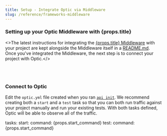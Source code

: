 ```yaml
---
title: Setup - Integrate Optic via Middleware
slug: /reference/frameworks-middleware
---
```



<h3> Setting up your Optic Middleware with {props.title}</h3>

<>The latest instructions for integrating the <a href={props.middleware_url}>{props.title} Middleware</a> with your project are kept alongside the Middleware itself in a <a href={props.middleware_url}>README.md</a>. Once you've integrated the Middleware, the next step is to connect your project with Optic.</>

<br />
<br />

### Connect to Optic

Edit the `optic.yml` file created when you ran [`api init`](/document). We recommend creating both a `start` and a `test` task so that you can both run traffic against your project manually and run your existing tests. With both tasks defined, Optic will be able to observe all of the traffic.

<CodeBlock className="language-yml">
tasks:
  start:
    command: {props.start_command}
  test:
    command: {props.start_command}
</CodeBlock>

<br />
<br />
